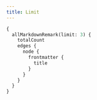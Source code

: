 ---
title: Limit
---

```graphql preview
{
  allMarkdownRemark(limit: 3) {
    totalCount
    edges {
      node {
        frontmatter {
          title
        }
      }
    }
  }
}
```
